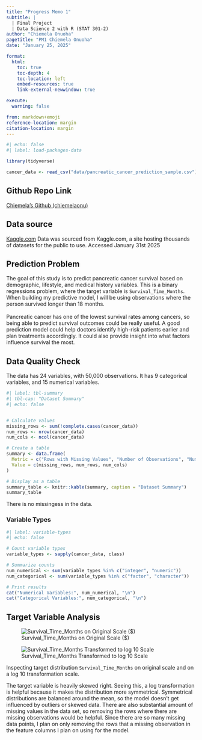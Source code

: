 ```yaml
---
title: "Progress Memo 1"
subtitle: |
  | Final Project 
  | Data Science 2 with R (STAT 301-2)
author: "Chiemela Onuoha"
pagetitle: "PM1 Chiemela Onuoha"
date: "January 25, 2025"

format:
  html:
    toc: true
    toc-depth: 4
    toc-location: left
    embed-resources: true
    link-external-newwindow: true

execute:
  warning: false

from: markdown+emoji
reference-location: margin
citation-location: margin
---
```



```r
#| echo: false
#| label: load-packages-data

library(tidyverse)

cancer_data <- read_csv("data/pancreatic_cancer_prediction_sample.csv")

```

::: {.callout-tip icon=false}

## Github Repo Link

[Chiemela's Github (chiemelaonu)](https://github.com/stat301-2-2025-winter/final-project-2-chiemelaonu.git)

:::

## Data source

[Kaggle.com](https://www.kaggle.com/datasets/raedaddala/top-500-600-movies-of-each-year-from-1960-to-2024/code)
Data was sourced from Kaggle.com, a site hosting thousands of datasets for the public to use. Accessed January 31st 2025


## Prediction Problem
The goal of this study is to predict pancreatic cancer survival based on demographic, lifestyle, and medical history variables. This is a binary regressions problem, where the target variable is `Survival_Time_Months`. When building my predictive model, I will be using observations where the person survived longer than 18 months.
<br>  
Pancreatic cancer has one of the lowest survival rates among cancers, so being able to predict survival outcomes could be really useful. A good prediction model could help doctors identify high-risk patients earlier and plan treatments accordingly. It could also provide insight into what factors influence survival the most.  


## Data Quality Check


The data has 24 variables, with 50,000 observations. It has 9 categorical variables, and 15 numerical variables.


```r
#| label: tbl-summary
#| tbl-cap: "Dataset Summary"
#| echo: false


# Calculate values
missing_rows <- sum(!complete.cases(cancer_data))
num_rows <- nrow(cancer_data)
num_cols <- ncol(cancer_data)

# Create a table
summary <- data.frame(
  Metric = c("Rows with Missing Values", "Number of Observations", "Number of Variables"),
  Value = c(missing_rows, num_rows, num_cols)
)

# Display as a table
summary_table <- knitr::kable(summary, caption = "Dataset Summary")
summary_table

```
There is no missingess in the data.

### Variable Types 

```r
#| label: variable-types
#| echo: false

# Count variable types
variable_types <- sapply(cancer_data, class)

# Summarize counts
num_numerical <- sum(variable_types %in% c("integer", "numeric"))
num_categorical <- sum(variable_types %in% c("factor", "character"))

# Print results
cat("Numerical Variables:", num_numerical, "\n")
cat("Categorical Variables:", num_categorical, "\n")
```



## Target Variable Analysis

::: {#fig-price-dists layout-ncol=2}

![Survival_Time_Months on Original Scale ($)](figures/graphic_1.png){#fig-profit-orig}

![Survival_Time_Months Transformed to log 10 Scale](figures/graphic_2.png){#fig-profit-log10}

Inspecting target distribution `Survival_Time_Months` on original scale and on a log 10 transformation scale.
:::
The target variable is heavily skewed right. Seeing this, a log transformation is helpful because it makes the distribution more symmetrical.
Symmetrical distributions are balanced around the mean, so the model doesn't get influenced by outliers or skewed data. There are also substantial amount of missing values in the data set, so removing the rows where there are missing observations would be helpful. Since there are so many missing data points, I plan on only removing the rows that a missing observation in the feature columns I plan on using for the model.